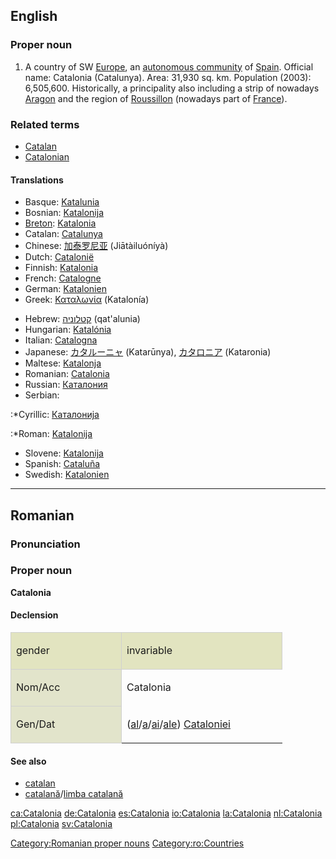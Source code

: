 ==English==
{{wikipedia}}
===Proper noun===
{{en-proper noun}}
#A country of SW [[Europe]], an [[autonomous community]] of [[Spain]]. Official name: Catalonia (Catalunya). Area: 31,930 sq. km. Population (2003): 6,505,600. Historically, a principality also including a strip of nowadays [[Aragon]] and the region of [[Roussillon]] (nowadays part of [[France]]).

===Related terms===
*[[Catalan]]
*[[Catalonian]]

====Translations====
{{trans-top|autonomous community in Spain}}
*Basque: [[Katalunia]]
*Bosnian: [[Katalonija]] {{f}}
*[[Breton]]: [[Katalonia]]
*Catalan: [[Catalunya]]
*Chinese: [[加泰罗尼亚]] (Jiātàiluóníyà)
*Dutch: [[Catalonië]] {{n}}
*Finnish: [[Katalonia]]
*French: [[Catalogne]] {{f}}
*German: [[Katalonien]]
*Greek: [[Καταλωνία]] (Katalonía) {{f}}
{{trans-mid}}
*Hebrew: [[קטלוניה]] (qat'alunia)
*Hungarian: [[Katalónia]]
*Italian: [[Catalogna]]
*Japanese: [[カタルーニャ]] (Katarūnya), [[カタロニア]] (Kataronia)
*Maltese: [[Katalonja]]
*Romanian: [[#Romanian|Catalonia]] {{f}}
*Russian: [[Каталония]]
*Serbian:
:*Cyrillic: [[Каталонија]] {{f}}
:*Roman: [[Katalonija]] {{f}}
*Slovene: [[Katalonija]] {{f}}
*Spanish: [[Cataluña]]
*Swedish: [[Katalonien]]

----

==Romanian==

===Pronunciation===
{{IPA|[ka.ta'lo.ni.a]|lang=ro}}

===Proper noun===
'''Catalonia''' {{f}}

====Declension====
<center>
{| style="background:#F0F0F0;border:1px solid #d0d0d0;padding:.2em"

|-
| style="width:10em;background:#e2e4c0;border:1px solid #d0d0d0" | gender {{f}}
! style="width:15em;background:#e2e4c0;border:1px solid #d0d0d0" | invariable

|-
! style="height:3em;background:#e2e4cb;border:1px solid #d0d0d0" | Nom/Acc
| Catalonia

|-
! style="height:3em;background:#e2e4cb;border:1px solid #d0d0d0" | Gen/Dat
| ([[al]]/[[a]]/[[ai]]/[[ale]]) [[Cataloniei]]

|}
</center>

====See also====
*[[catalan]]
*[[catalană]]/[[limba catalană]]


[[Category:Romanian proper nouns]]
[[Category:ro:Countries]]

[[ca:Catalonia]]
[[de:Catalonia]]
[[es:Catalonia]]
[[io:Catalonia]]
[[la:Catalonia]]
[[nl:Catalonia]]
[[pl:Catalonia]]
[[sv:Catalonia]]